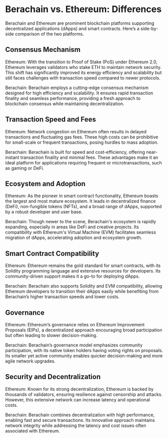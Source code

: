
# Berachain vs. Ethereum: Differences

Berachain and Ethereum are prominent blockchain platforms supporting decentralized applications (dApps) and smart contracts. Here’s a side-by-side comparison of the two platforms.

## Consensus Mechanism

Ethereum: With the transition to Proof of Stake (PoS) under Ethereum 2.0, Ethereum leverages validators who stake ETH to maintain network security. This shift has significantly improved its energy efficiency and scalability but still faces challenges with transaction speed compared to newer protocols.

Berachain: Berachain employs a cutting-edge consensus mechanism designed for high efficiency and scalability. It ensures rapid transaction finality and seamless performance, providing a fresh approach to blockchain consensus while maintaining decentralization.

## Transaction Speed and Fees

Ethereum: Network congestion on Ethereum often results in delayed transactions and fluctuating gas fees. These high costs can be prohibitive for small-scale or frequent transactions, posing hurdles to mass adoption.

Berachain: Berachain is built for speed and cost-efficiency, offering near-instant transaction finality and minimal fees. These advantages make it an ideal platform for applications requiring frequent or microtransactions, such as gaming or DeFi.

## Ecosystem and Adoption

Ethereum: As the pioneer in smart contract functionality, Ethereum boasts the largest and most mature ecosystem. It leads in decentralized finance (DeFi), non-fungible tokens (NFTs), and a broad range of dApps, supported by a robust developer and user base.

Berachain: Though newer to the scene, Berachain's ecosystem is rapidly expanding, especially in areas like DeFi and creative projects. Its compatibility with Ethereum's Virtual Machine (EVM) facilitates seamless migration of dApps, accelerating adoption and ecosystem growth.

## Smart Contract Compatibility

Ethereum: Ethereum remains the gold standard for smart contracts, with its Solidity programming language and extensive resources for developers. Its community-driven support makes it a go-to for deploying dApps.

Berachain: Berachain also supports Solidity and EVM compatibility, allowing Ethereum developers to transition their dApps easily while benefiting from Berachain’s higher transaction speeds and lower costs.

## Governance

Ethereum: Ethereum’s governance relies on Ethereum Improvement Proposals (EIPs), a decentralized approach encouraging broad participation but often leading to slower decision-making.

Berachain: Berachain’s governance model emphasizes community participation, with its native token holders having voting rights on proposals. Its smaller yet active community enables quicker decision-making and more agile network upgrades.

## Security and Decentralization

Ethereum: Known for its strong decentralization, Ethereum is backed by thousands of validators, ensuring resilience against censorship and attacks. However, this extensive network can increase latency and operational costs.

Berachain: Berachain combines decentralization with high performance, enabling fast and secure transactions. Its innovative approach maintains network integrity while addressing the latency and cost issues often associated with Ethereum.

<Space h={16} />
<GetStarted />
